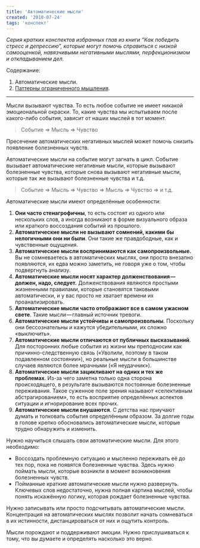 ```yaml
---
title: 'Автоматические мысли'
created: '2018-07-24'
tags: 'конспект'
---
```


_Серия кратких конспектов избранных глав из книги “Как победить стресс и депрессию”, которые могут помочь справиться с низкой самооценкой, навязчивыми негативными мыслями, перфекционизмом и откладыванием дел._

Содержание:

1.  Автоматические мысли.
2.  [Паттерны ограниченного мышления](/patterns-of-limited-thinking).

* * *

Мысли вызывают чувства. То есть любое событие не имеет никакой эмоциональной окраски. То, какие чувства мы испытываем после какого-либо события, зависит от наших мыслей в тот момент.

> Событие => Мысль => Чувство

Пресечение автоматических негативных мыслей может помочь снизить появление болезненных чувств.

Автоматические мысли на событие могут загнать в цикл. Событие вызывает автоматические негативные мысли, которые вызывают болезненные чувства, которые снова вызывают негативные мысли, которые так же вызывают болезненные чувства и т.д.

> Событие => Мысль => Чувство => Мысль => Чувство => и т.д.

Автоматические мысли имеют определённые особенности:

1.  **Они часто стенагрофичны**, то есть состоят из одного или нескольких слов, а иногда возникают в форме визуального образа или краткого воссоздания событий из прошлого.
2.  **Автоматические мысли не вызывают сомнений, какими бы нелогичными они ни были**. Они такие же правдободные, как и чувственные ощущения.
3.  **Автоматические мысли воспринимаются как самопроизвольные.** Вы не сомневаетесь в автоматических мыслях, они просто внезапно появляются, их едва можно заметить, не говоря уже о том, чтобы подвергнуть анализу.
4.  **Автоматические мысли носят характер долженствования — должен, надо, следует.** Долженствования являются простыми жизненными правилами, которые становятся таковыми автоматически, и у вас просто не хватает времени их проанализировать.
5.  **Автоматические мысли часто отображают все в самом ужасном свете**. Такие мысли — главный источник тревоги.
6.  **Автоматические мысли устойчивы и самопроизвольны**. Поскольку они бессознательны и кажутся убедительными, их сложно «выключить».
7.  **Автоматические мысли отличаются от публичных высказываний**. Для посторонних любые события из жизни мы преподносим как причинно-следственную связь («Уволили, поэтому в таком подавленном состоянии»), но реальные мысли в большинстве случаев являются более мрачными («Я неудачник»).
8.  **Автоматические мысли зацикливают на одних и тех же проблемах**. Из-за чего заметна только одна сторона происходящего, в результате вызываются постоянные болезненные переживания. Такое суженное поле зрения называют «селективным абстрагированием», то есть восприятие определённых аспектов ситуации и игнорирование всех прочих.
9.  **Автоматические мысли внушаются**. С детства нас приучают думать и толковать события определённым образом. За долгие годы в голове крепко обосновались автоматические мысли, которые трудно обнаружить и изменить.

Нужно научиться слышать свои автоматические мысли. Для этого необходимо:

*   Воссоздать проблемную ситуацию и мысленно переживать её до тех пор, пока не появятся болезненные чувства. Здесь нужно поймать мысли, которые возникли в момент возникновения болезненных чувств.
*   Пойманные краткие автоматические мысли нужно развернуть. Ключевых слов недостаточно, нужна полная картина мыслей, чтобы понять искажённую логику, которая рождает болезненные чувства.

Нужно записывать или просто подсчитывать автоматические мысли. Концентрация на автоматических мыслях позволит начать сомневаться в их истинности, дистанцироваться от них и ощутить контроль.

Мысли порождают и поддерживают эмоции. Нужно прислушиваться к тому, что вы думаете и определять насколько это верно.
